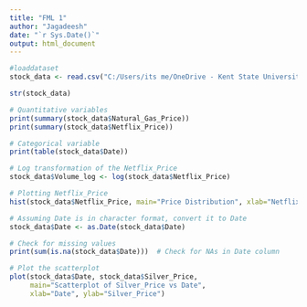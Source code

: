 ---
title: "FML 1"
author: "Jagadeesh"
date: "`r Sys.Date()`"
output: html_document
---

```{r}
#loaddataset
stock_data <- read.csv("C:/Users/its me/OneDrive - Kent State University/Desktop/Jaggu/Stock Market Dataset.csv")
```

```{r}
str(stock_data)
```
```{r}
# Quantitative variables
print(summary(stock_data$Natural_Gas_Price))
print(summary(stock_data$Netflix_Price))

# Categorical variable
print(table(stock_data$Date))

```

```{r}
# Log transformation of the Netflix_Price
stock_data$Volume_log <- log(stock_data$Netflix_Price)

```


```{r}
# Plotting Netflix_Price
hist(stock_data$Netflix_Price, main="Price Distribution", xlab="Netflix_Price")
```


```{r}
# Assuming Date is in character format, convert it to Date
stock_data$Date <- as.Date(stock_data$Date)

# Check for missing values
print(sum(is.na(stock_data$Date)))  # Check for NAs in Date column

# Plot the scatterplot
plot(stock_data$Date, stock_data$Silver_Price, 
     main="Scatterplot of Silver_Price vs Date", 
     xlab="Date", ylab="Silver_Price")


```

